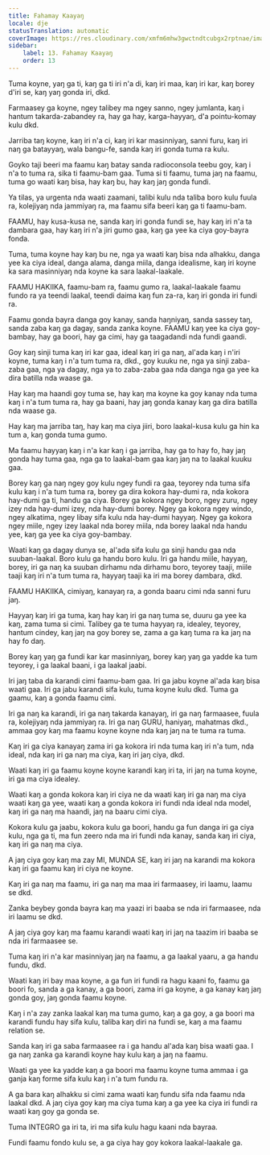 ```yaml
---
title: Fahamay Kaayaŋ
locale: dje
statusTranslation: automatic
coverImage: https://res.cloudinary.com/xmfm6mhw3gwctndtcubgx2rptnae/image/upload/v1740337243/small_cover_educacion_fundamental_a051170f1c.webp
sidebar:
    label: 13. Fahamay Kaayaŋ
    order: 13
---
```

Tuma koyne, yaŋ ga ti, kaŋ ga ti iri n'a di, kaŋ iri maa, kaŋ iri kar, kaŋ borey d'iri se, kaŋ yaŋ gonda iri, dkd.

Farmaasey ga koyne, ngey talibey ma ngey sanno, ngey jumlanta, kaŋ i hantum takarda-zabandey ra, hay ga hay, karga-hayyaŋ, d'a pointu-komay kulu dkd.

Jarriba taŋ koyne, kaŋ iri n'a ci, kaŋ iri kar masinniyaŋ, sanni furu, kaŋ iri naŋ ga batayyaŋ, wala bangu-fe, sanda kaŋ iri gonda tuma ra kulu.

Goyko taji beeri ma faamu kaŋ batay sanda radioconsola teebu goy, kaŋ i n'a to tuma ra, sika ti faamu-bam gaa. Tuma si ti faamu, tuma jaŋ na faamu, tuma go waati kaŋ bisa, hay kaŋ bu, hay kaŋ jaŋ gonda fundi.

Ya tilas, ya urgenta nda waati zaamani, talibi kulu nda taliba boro kulu fuula ra, kolejiyaŋ nda jammiyaŋ ra, ma faamu sifa beeri kaŋ ga ti faamu-bam.

FAAMU, hay kusa-kusa ne, sanda kaŋ iri gonda fundi se, hay kaŋ iri n'a ta dambara gaa, hay kaŋ iri n'a jiri gumo gaa, kaŋ ga yee ka ciya goy-bayra fonda.

Tuma, tuma koyne hay kaŋ bu ne, nga ya waati kaŋ bisa nda alhakku, danga yee ka ciya ideal, danga alama, danga miila, danga idealisme, kaŋ iri koyne ka sara masinniyaŋ nda koyne ka sara laakal-laakale.

FAAMU HAKIIKA, faamu-bam ra, faamu gumo ra, laakal-laakale faamu fundo ra ya teendi laakal, teendi daima kaŋ fun za-ra, kaŋ iri gonda iri fundi ra.

Faamu gonda bayra danga goy kanay, sanda haŋniyaŋ, sanda sassey taŋ, sanda zaba kaŋ ga dagay, sanda zanka koyne. FAAMU kaŋ yee ka ciya goy-bambay, hay ga boori, hay ga cimi, hay ga taagadandi nda fundi gaandi.

Goy kaŋ sinji tuma kaŋ iri kar gaa, ideal kaŋ iri ga naŋ, al'ada kaŋ i n'iri koyne, tuma kaŋ i n'a tum tuma ra, dkd., goy kuuku ne, nga ya sinji zaba-zaba gaa, nga ya dagay, nga ya to zaba-zaba gaa nda danga nga ga yee ka dira batilla nda waase ga.

Hay kaŋ ma haandi goy tuma se, hay kaŋ ma koyne ka goy kanay nda tuma kaŋ i n'a tum tuma ra, hay ga baani, hay jaŋ gonda kanay kaŋ ga dira batilla nda waase ga.

Hay kaŋ ma jarriba taŋ, hay kaŋ ma ciya jiiri, boro laakal-kusa kulu ga hin ka tum a, kaŋ gonda tuma gumo.

Ma faamu hayyaŋ kaŋ i n'a kar kaŋ i ga jarriba, hay ga to hay fo, hay jaŋ gonda hay tuma gaa, nga ga to laakal-bam gaa kaŋ jaŋ na to laakal kuuku gaa.

Borey kaŋ ga naŋ ngey goy kulu ngey fundi ra gaa, teyorey nda tuma sifa kulu kaŋ i n'a tum tuma ra, borey ga dira kokora hay-dumi ra, nda kokora hay-dumi ga ti, handu ga ciya. Borey ga kokora ngey boro, ngey zuru, ngey izey nda hay-dumi izey, nda hay-dumi borey. Ngey ga kokora ngey windo, ngey alkatima, ngey libay sifa kulu nda hay-dumi hayyaŋ. Ngey ga kokora ngey miile, ngey izey laakal nda borey miila, nda borey laakal nda handu yee, kaŋ ga yee ka ciya goy-bambay.

Waati kaŋ ga dagay dunya se, al'ada sifa kulu ga sinji handu gaa nda suuban-laakal. Boro kulu ga handu boro kulu. Iri ga handu miile, hayyaŋ, borey, iri ga naŋ ka suuban dirhamu nda dirhamu boro, teyorey taaji, miile taaji kaŋ iri n'a tum tuma ra, hayyaŋ taaji ka iri ma borey dambara, dkd.

FAAMU HAKIIKA, cimiyaŋ, kanayaŋ ra, a gonda baaru cimi nda sanni furu jaŋ.

Hayyaŋ kaŋ iri ga tuma, kaŋ hay kaŋ iri ga naŋ tuma se, duuru ga yee ka kaŋ, zama tuma si cimi. Talibey ga te tuma hayyaŋ ra, idealey, teyorey, hantum cindey, kaŋ jaŋ na goy borey se, zama a ga kaŋ tuma ra ka jaŋ na hay fo daŋ.

Borey kaŋ yaŋ ga fundi kar kar masinniyaŋ, borey kaŋ yaŋ ga yadde ka tum teyorey, i ga laakal baani, i ga laakal jaabi.

Iri jaŋ taba da karandi cimi faamu-bam gaa. Iri ga jabu koyne al'ada kaŋ bisa waati gaa. Iri ga jabu karandi sifa kulu, tuma koyne kulu dkd. Tuma ga gaamu, kaŋ a gonda faamu cimi.

Iri ga naŋ ka karandi, iri ga naŋ takarda kanayaŋ, iri ga naŋ farmaasee, fuula ra, kolejiyaŋ nda jammiyaŋ ra. Iri ga naŋ GURU, haniyaŋ, mahatmas dkd., ammaa goy kaŋ ma faamu koyne koyne nda kaŋ jaŋ na te tuma ra tuma.

Kaŋ iri ga ciya kanayaŋ zama iri ga kokora iri nda tuma kaŋ iri n'a tum, nda ideal, nda kaŋ iri ga naŋ ma ciya, kaŋ iri jaŋ ciya, dkd.

Waati kaŋ iri ga faamu koyne koyne karandi kaŋ iri ta, iri jaŋ na tuma koyne, iri ga ma ciya idealey.

Waati kaŋ a gonda kokora kaŋ iri ciya ne da waati kaŋ iri ga naŋ ma ciya waati kaŋ ga yee, waati kaŋ a gonda kokora iri fundi nda ideal nda model, kaŋ iri ga naŋ ma haandi, jaŋ na baaru cimi ciya.

Kokora kulu ga jaabu, kokora kulu ga boori, handu ga fun danga iri ga ciya kulu, nga ga ti, ma fun zeero nda ma iri fundi nda kanay, sanda kaŋ iri ciya, kaŋ iri ga naŋ ma ciya.

A jaŋ ciya goy kaŋ ma zay MI, MUNDA SE, kaŋ iri jaŋ na karandi ma kokora kaŋ iri ga faamu kaŋ iri ciya ne koyne.

Kaŋ iri ga naŋ ma faamu, iri ga naŋ ma maa iri farmaasey, iri laamu, laamu se dkd.

Zanka beybey gonda bayra kaŋ ma yaazi iri baaba se nda iri farmaasee, nda iri laamu se dkd.

A jaŋ ciya goy kaŋ ma faamu karandi waati kaŋ iri jaŋ na taazim iri baaba se nda iri farmaasee se.

Tuma kaŋ iri n'a kar masinniyaŋ jaŋ na faamu, a ga laakal yaaru, a ga handu fundu, dkd.

Waati kaŋ iri bay maa koyne, a ga fun iri fundi ra hagu kaani fo, faamu ga boori fo, sanda a ga kanay, a ga boori, zama iri ga koyne, a ga kanay kaŋ jaŋ gonda goy, jaŋ gonda faamu koyne.

Kaŋ i n'a zay zanka laakal kaŋ ma tuma gumo, kaŋ a ga goy, a ga boori ma karandi fundu hay sifa kulu, taliba kaŋ diri na fundi se, kaŋ a ma faamu relation se.

Sanda kaŋ iri ga saba farmaasee ra i ga handu al'ada kaŋ bisa waati gaa. I ga naŋ zanka ga karandi koyne hay kulu kaŋ a jaŋ na faamu.

Waati ga yee ka yadde kaŋ a ga boori ma faamu koyne tuma ammaa i ga ganja kaŋ forme sifa kulu kaŋ i n'a tum fundu ra.

A ga bara kaŋ alhakku si cimi zama waati kaŋ fundu sifa nda faamu nda laakal dkd. A jaŋ ciya goy kaŋ ma ciya tuma kaŋ a ga yee ka ciya iri fundi ra waati kaŋ goy ga gonda se.

Tuma INTEGRO ga iri ta, iri ma sifa kulu hagu kaani nda bayraa.

Fundi faamu fondo kulu se, a ga ciya hay goy kokora laakal-laakale ga.


